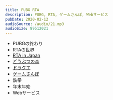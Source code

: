 ```yaml
---
title: PUBG RTA
description: PUBG, RTA, ゲームさんぽ, Webサービス
pubDate: 2020-02-12
audioSource: /audio/21.mp3
audioSize: 89512021
---
```


- PUBGの終わり
- RTAの世界
- [RTA in Japan](https://rtain.jp/)
- [どうぶつの森](https://twitter.com/joinjoin_jony/status/1210954313322745856)
- [ドラクエ](https://youtu.be/A2bWFKkcRRI)
- [ゲームさんぽ](https://www.youtube.com/user/gotouchi10sec)
- 鉄拳
- 年末年始
- Webサービス